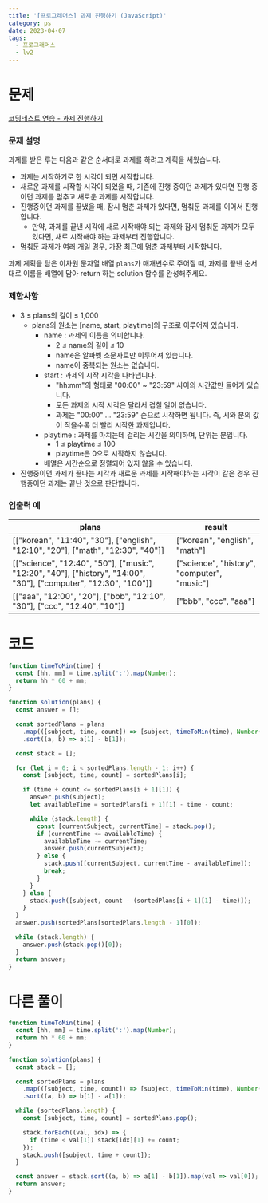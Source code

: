 ```yaml
---
title: '[프로그래머스] 과제 진행하기 (JavaScript)'
category: ps
date: 2023-04-07
tags:
  - 프로그래머스
  - lv2
---
```


# 문제

[코딩테스트 연습 - 과제 진행하기](https://school.programmers.co.kr/learn/courses/30/lessons/176962)

### 문제 설명

과제를 받은 루는 다음과 같은 순서대로 과제를 하려고 계획을 세웠습니다.

- 과제는 시작하기로 한 시각이 되면 시작합니다.
- 새로운 과제를 시작할 시각이 되었을 때, 기존에 진행 중이던 과제가 있다면 진행 중이던 과제를 멈추고 새로운 과제를 시작합니다.
- 진행중이던 과제를 끝냈을 때, 잠시 멈춘 과제가 있다면, 멈춰둔 과제를 이어서 진행합니다.
  - 만약, 과제를 끝낸 시각에 새로 시작해야 되는 과제와 잠시 멈춰둔 과제가 모두 있다면, 새로 시작해야 하는 과제부터 진행합니다.
- 멈춰둔 과제가 여러 개일 경우, 가장 최근에 멈춘 과제부터 시작합니다.

과제 계획을 담은 이차원 문자열 배열 `plans`가 매개변수로 주어질 때, 과제를 끝낸 순서대로 이름을 배열에 담아 return 하는 solution 함수를 완성해주세요.

### 제한사항

- 3 ≤ plans의 길이 ≤ 1,000
  - plans의 원소는 [name, start, playtime]의 구조로 이루어져 있습니다.
    - name : 과제의 이름을 의미합니다.
      - 2 ≤ name의 길이 ≤ 10
      - name은 알파벳 소문자로만 이루어져 있습니다.
      - name이 중복되는 원소는 없습니다.
    - start : 과제의 시작 시각을 나타냅니다.
      - "hh:mm"의 형태로 "00:00" ~ "23:59" 사이의 시간값만 들어가 있습니다.
      - 모든 과제의 시작 시각은 달라서 겹칠 일이 없습니다.
      - 과제는 "00:00" ... "23:59" 순으로 시작하면 됩니다. 즉, 시와 분의 값이 작을수록 더 빨리 시작한 과제입니다.
    - playtime : 과제를 마치는데 걸리는 시간을 의미하며, 단위는 분입니다.
      - 1 ≤ playtime ≤ 100
      - playtime은 0으로 시작하지 않습니다.
    - 배열은 시간순으로 정렬되어 있지 않을 수 있습니다.
- 진행중이던 과제가 끝나는 시각과 새로운 과제를 시작해야하는 시각이 같은 경우 진행중이던 과제는 끝난 것으로 판단합니다.

### 입출력 예

| plans                                                                                                            | result                                      |
| ---------------------------------------------------------------------------------------------------------------- | ------------------------------------------- |
| [["korean", "11:40", "30"], ["english", "12:10", "20"], ["math", "12:30", "40"]]                                 | ["korean", "english", "math"]               |
| [["science", "12:40", "50"], ["music", "12:20", "40"], ["history", "14:00", "30"], ["computer", "12:30", "100"]] | ["science", "history", "computer", "music"] |
| [["aaa", "12:00", "20"], ["bbb", "12:10", "30"], ["ccc", "12:40", "10"]]                                         | ["bbb", "ccc", "aaa"]                       |

# 코드

```js
function timeToMin(time) {
  const [hh, mm] = time.split(':').map(Number);
  return hh * 60 + mm;
}

function solution(plans) {
  const answer = [];

  const sortedPlans = plans
    .map(([subject, time, count]) => [subject, timeToMin(time), Number(count)])
    .sort((a, b) => a[1] - b[1]);

  const stack = [];

  for (let i = 0; i < sortedPlans.length - 1; i++) {
    const [subject, time, count] = sortedPlans[i];

    if (time + count <= sortedPlans[i + 1][1]) {
      answer.push(subject);
      let availableTime = sortedPlans[i + 1][1] - time - count;

      while (stack.length) {
        const [currentSubject, currentTime] = stack.pop();
        if (currentTime <= availableTime) {
          availableTime -= currentTime;
          answer.push(currentSubject);
        } else {
          stack.push([currentSubject, currentTime - availableTime]);
          break;
        }
      }
    } else {
      stack.push([subject, count - (sortedPlans[i + 1][1] - time)]);
    }
  }
  answer.push(sortedPlans[sortedPlans.length - 1][0]);

  while (stack.length) {
    answer.push(stack.pop()[0]);
  }
  return answer;
}
```

# 다른 풀이

```js
function timeToMin(time) {
  const [hh, mm] = time.split(':').map(Number);
  return hh * 60 + mm;
}

function solution(plans) {
  const stack = [];

  const sortedPlans = plans
    .map(([subject, time, count]) => [subject, timeToMin(time), Number(count)])
    .sort((a, b) => b[1] - a[1]);

  while (sortedPlans.length) {
    const [subject, time, count] = sortedPlans.pop();

    stack.forEach((val, idx) => {
      if (time < val[1]) stack[idx][1] += count;
    });
    stack.push([subject, time + count]);
  }

  const answer = stack.sort((a, b) => a[1] - b[1]).map(val => val[0]);
  return answer;
}
```
